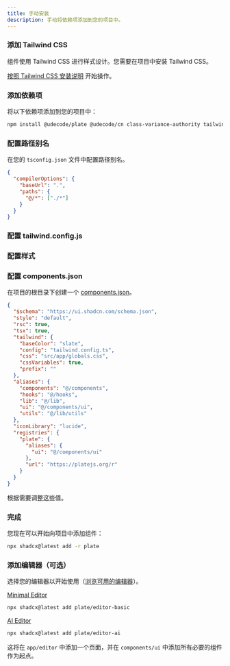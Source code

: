 ```yaml
---
title: 手动安装
description: 手动将依赖项添加到您的项目中。
---
```


<Steps>

### 添加 Tailwind CSS

组件使用 Tailwind CSS 进行样式设计。您需要在项目中安装 Tailwind CSS。

[按照 Tailwind CSS 安装说明](https://tailwindcss.com/docs/installation) 开始操作。

### 添加依赖项

将以下依赖项添加到您的项目中：

```bash
npm install @udecode/plate @udecode/cn class-variance-authority tailwindcss-animate tailwind-scrollbar-hide lucide-react
```

### 配置路径别名

在您的 `tsconfig.json` 文件中配置路径别名。

```json {3-6} title="tsconfig.json"
{
  "compilerOptions": {
    "baseUrl": ".",
    "paths": {
      "@/*": ["./*"]
    }
  }
}
```

### 配置 tailwind.config.js

<ComponentSource src="../../templates/plate-playground-template/tailwind.config.ts" />

### 配置样式

<ComponentSource src="../../templates/plate-playground-template/src/app/globals.css" />

### 配置 components.json

在项目的根目录下创建一个 [components.json](/docs/components/components-json)。

```json
{
  "$schema": "https://ui.shadcn.com/schema.json",
  "style": "default",
  "rsc": true,
  "tsx": true,
  "tailwind": {
    "baseColor": "slate",
    "config": "tailwind.config.ts",
    "css": "src/app/globals.css",
    "cssVariables": true,
    "prefix": ""
  },
  "aliases": {
    "components": "@/components",
    "hooks": "@/hooks",
    "lib": "@/lib",
    "ui": "@/components/ui",
    "utils": "@/lib/utils"
  },
  "iconLibrary": "lucide",
  "registries": {
    "plate": {
      "aliases": {
        "ui": "@/components/ui"
      },
      "url": "https://platejs.org/r"
    }
  }
}
```

根据需要调整这些值。

### 完成

您现在可以开始向项目中添加组件：

```bash
npx shadcx@latest add -r plate
```

### 添加编辑器（可选）

选择您的编辑器以开始使用（[浏览可用的编辑器](/editors)）。

[Minimal Editor](https://template.platejs.org/editor)
```bash
npx shadcx@latest add plate/editor-basic
```

[AI Editor](https://playground.platejs.org/editor)
```bash
npx shadcx@latest add plate/editor-ai
```

这将在 `app/editor` 中添加一个页面，并在 `components/ui` 中添加所有必要的组件作为起点。

</Steps>